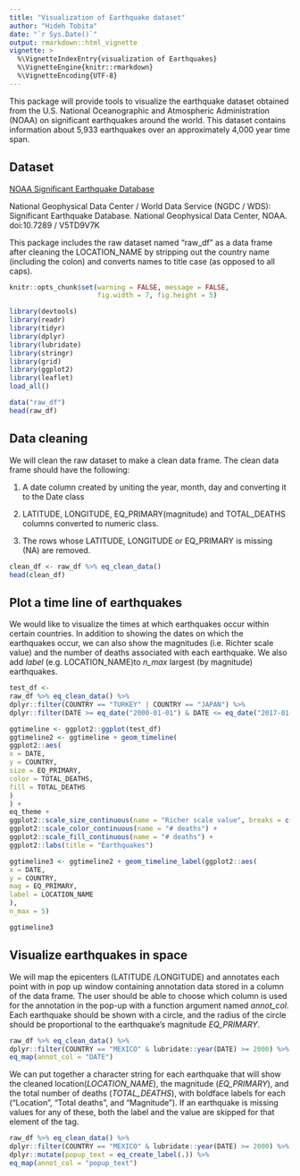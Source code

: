 ```yaml
---
title: "Visualization of Earthquake dataset"
author: "Hideh Tobita"
date: "`r Sys.Date()`"
output: rmarkdown::html_vignette
vignette: >
  %\VignetteIndexEntry{visualization of Earthquakes}
  %\VignetteEngine{knitr::rmarkdown}
  %\VignetteEncoding{UTF-8}
---
```


This package will provide tools to visualize the earthquake dataset obtained from the U.S. National Oceanographic and Atmospheric Administration (NOAA) on significant earthquakes around the world. This dataset contains information about 5,933 earthquakes over an approximately 4,000 year time span.

## Dataset

[NOAA Significant Earthquake Database](https://www.ngdc.noaa.gov/nndc/struts/form?t=101650&s=1&d=1)

National Geophysical Data Center / World Data Service (NGDC / WDS):
Significant Earthquake Database.
National Geophysical Data Center, NOAA. doi:10.7289 / V5TD9V7K

This package includes the raw dataset named "raw_df" as a data frame after cleaning the LOCATION_NAME by stripping out the country name (including the colon) and converts names to title case (as opposed to all caps). 

```r
knitr::opts_chunk$set(warning = FALSE, message = FALSE,
                      fig.width = 7, fig.height = 5)
```

```r
library(devtools)
library(readr)
library(tidyr)
library(dplyr)
library(lubridate)
library(stringr)
library(grid)
library(ggplot2)
library(leaflet)
load_all()
```

```r
data("raw_df")
head(raw_df)
```

## Data cleaning

We will clean the raw dataset to make a clean data frame.
The clean data frame should have the following:

1. A date column created by uniting the year, month, day and converting it to the Date class

2. LATITUDE, LONGITUDE, EQ_PRIMARY(magnitude) and TOTAL_DEATHS columns converted to numeric class.

3. The rows whose LATITUDE, LONGITUDE or EQ_PRIMARY is missing (NA) are removed.


```r
clean_df <- raw_df %>% eq_clean_data()
head(clean_df)
```

## Plot a time line of earthquakes

We would like to visualize the times at which earthquakes occur within certain countries. In addition to showing the dates on which the earthquakes occur, we can also show the magnitudes (i.e. Richter scale value) and the number of deaths associated with each earthquake. We also add *label* (e.g. LOCATION_NAME)to *n_max* largest (by magnitude) earthquakes.

```r
test_df <-
raw_df %>% eq_clean_data() %>%
dplyr::filter(COUNTRY == "TURKEY" | COUNTRY == "JAPAN") %>%
dplyr::filter(DATE >= eq_date("2000-01-01") & DATE <= eq_date("2017-01-01"))

ggtimeline <- ggplot2::ggplot(test_df)
ggtimeline2 <- ggtimeline + geom_timeline(
ggplot2::aes(
x = DATE,
y = COUNTRY,
size = EQ_PRIMARY,
color = TOTAL_DEATHS,
fill = TOTAL_DEATHS
)
) +
eq_theme +
ggplot2::scale_size_continuous(name = "Richer scale value", breaks = c(0, 2, 4, 6, 8)) +
ggplot2::scale_color_continuous(name = "# deaths") +
ggplot2::scale_fill_continuous(name = "# deaths") +
ggplot2::labs(title = "Earthquakes")

ggtimeline3 <- ggtimeline2 + geom_timeline_label(ggplot2::aes(
x = DATE,
y = COUNTRY,
mag = EQ_PRIMARY,
label = LOCATION_NAME
),
n_max = 5)

ggtimeline3
```


## Visualize earthquakes in space

We will map the epicenters (LATITUDE /LONGITUDE) and annotates each point with in pop up window containing annotation data stored in a column of the data frame. The user should be able to choose which column is used for the annotation in the pop-up with a function argument named *annot_col*. Each earthquake should be shown with a circle, and the radius of the circle should be proportional to the earthquake's magnitude *EQ_PRIMARY*.

```r
raw_df %>% eq_clean_data() %>%
dplyr::filter(COUNTRY == "MEXICO" & lubridate::year(DATE) >= 2000) %>%
eq_map(annot_col = "DATE")
```



We can put together a character string for each earthquake that will show the cleaned location(*LOCATION_NAME*), the magnitude (*EQ_PRIMARY*), and the total number of deaths (*TOTAL_DEATHS*), with boldface labels for each ("Location", "Total deaths", and "Magnitude"). If an earthquake is missing values for any of these, both the label and the value are skipped for that element of the tag.

```r
raw_df %>% eq_clean_data() %>%
dplyr::filter(COUNTRY == "MEXICO" & lubridate::year(DATE) >= 2000) %>%
dplyr::mutate(popup_text = eq_create_label(.)) %>%
eq_map(annot_col = "popup_text")
```
